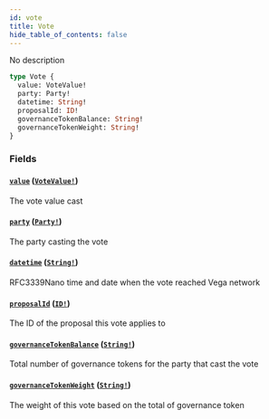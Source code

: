 ```yaml
---
id: vote
title: Vote
hide_table_of_contents: false
---
```



No description

```graphql
type Vote {
  value: VoteValue!
  party: Party!
  datetime: String!
  proposalId: ID!
  governanceTokenBalance: String!
  governanceTokenWeight: String!
}
```


### Fields

#### [`value`](#) ([`VoteValue!`](/docs/testnet/graphql/enums/vote-value))

The vote value cast


#### [`party`](#) ([`Party!`](/docs/testnet/graphql/objects/party))

The party casting the vote


#### [`datetime`](#) ([`String!`](/docs/testnet/graphql/scalars/string))

RFC3339Nano time and date when the vote reached Vega network


#### [`proposalId`](#) ([`ID!`](/docs/testnet/graphql/scalars/id))

The ID of the proposal this vote applies to


#### [`governanceTokenBalance`](#) ([`String!`](/docs/testnet/graphql/scalars/string))

Total number of governance tokens for the party that cast the vote


#### [`governanceTokenWeight`](#) ([`String!`](/docs/testnet/graphql/scalars/string))

The weight of this vote based on the total of governance token




